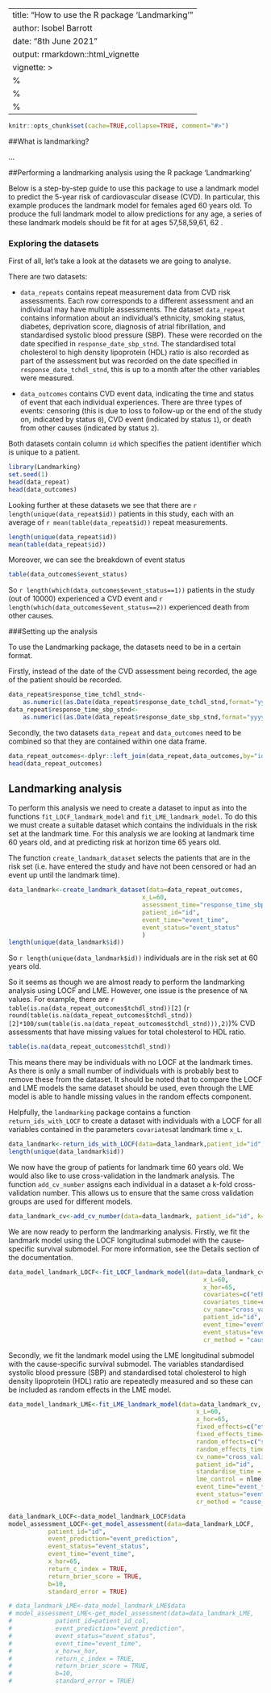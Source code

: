 
---
title: "How to use the R package 'Landmarking'"
author: Isobel Barrott
date: "8th June 2021"
output: rmarkdown::html_vignette
vignette: >
  %\VignetteIndexEntry{How to use the R package 'Landmarking'}
  %\VignetteEngine{knitr::rmarkdown}
  %\VignetteEncoding{UTF-8}
---


```r
knitr::opts_chunk$set(cache=TRUE,collapse=TRUE, comment="#>")
```
##What is landmarking?

...

##Performing a landmarking analysis using the R package 'Landmarking'

Below is a step-by-step guide to use this package to use a landmark model to predict the 5-year risk of cardiovascular disease (CVD). In particular, this example produces the landmark model for females aged 60 years old. To produce the full landmark model to allow predictions for any age, a series of these landmark models should be fit for at ages \dots57,58,59,61, 62 \dots.

### Exploring the datasets

First of all, let's take a look at the datasets we are going to analyse.

There are two datasets:

* `data_repeats` contains repeat measurement data from CVD risk assessments. Each row corresponds to a different assessment and an individual may have multiple assessments. The dataset `data_repeat` contains information about an individual's ethnicity, smoking status, diabetes, deprivation score, diagnosis of atrial fibrillation, and standardised systolic blood pressure (SBP). These were recorded on the date specified in `response_date_sbp_stnd`. The standardised total cholesterol to high density lipoprotein (HDL) ratio is also recorded as part of the assessment but was recorded on the date specified in `response_date_tchdl_stnd`, this is up to a month after the other variables were measured.

* `data_outcomes` contains CVD event data, indicating the time and status of event that each individual experiences. There are three types of events: censoring (this is due to loss to follow-up or the end of the study on, indicated by status `0`), CVD event (indicated by status `1`), or death from other causes (indicated by status `2`). 

Both datasets contain column `id` which specifies the patient identifier which is unique to a patient. 

```r
library(Landmarking)
set.seed(1)
head(data_repeat)
head(data_outcomes)

```

Looking further at these datasets we see that there are `r length(unique(data_repeat$id))` patients in this study, each with an average of `r mean(table(data_repeat$id))` repeat measurements.

```r
length(unique(data_repeat$id)) 
mean(table(data_repeat$id))
```

Moreover, we can see the breakdown of event status

```r
table(data_outcomes$event_status)
```

So `r length(which(data_outcomes$event_status==1))` patients in the study (out of 10000) experienced a CVD event and `r length(which(data_outcomes$event_status==2))` experienced death from other causes.


###Setting up the analysis

To use the Landmarking package, the datasets need to be in a certain format.

Firstly, instead of the date of the CVD assessment being recorded, the age of the patient should be recorded.

```r
data_repeat$response_time_tchdl_stnd<-
    as.numeric((as.Date(data_repeat$response_date_tchdl_stnd,format="yyyy-mm-dd")-as.Date(data_repeat$dob,format="yyyy-mm-dd"))/365.25)
data_repeat$response_time_sbp_stnd<-
    as.numeric((as.Date(data_repeat$response_date_sbp_stnd,format="yyyy-mm-dd")-as.Date(data_repeat$dob,format="yyyy-mm-dd"))/365.25)
```

Secondly, the two datasets `data_repeat` and `data_outcomes` need to be combined so that they are contained within one data frame.

```r
data_repeat_outcomes<-dplyr::left_join(data_repeat,data_outcomes,by="id")
head(data_repeat_outcomes)
```

## Landmarking analysis

To perform this analysis we need to create a dataset to input as into the functions `fit_LOCF_landmark_model` and `fit_LME_landmark_model`. To do this we must create a suitable dataset which contains the individuals in the risk set at the landmark time. For this analysis we are looking at landmark time 60 years old, and at predicting risk at horizon time 65 years old.

The function `create_landmark_dataset` selects the patients that are in the risk set (i.e. have entered the study and have not been censored or had an event up until the landmark time).

```r
data_landmark<-create_landmark_dataset(data=data_repeat_outcomes,
                                     x_L=60,
                                     assessment_time="response_time_sbp_stnd",
                                     patient_id="id",
                                     event_time="event_time",
                                     event_status="event_status"
                                     )
length(unique(data_landmark$id))
```
So `r length(unique(data_landmark$id))` individuals are in the risk set at 60 years old.


So it seems as though we are almost ready to perform the landmarking analysis using LOCF and LME. However, one issue is the presence of `NA` values. For example,
there are `r table(is.na(data_repeat_outcomes$tchdl_stnd))[2]` (`r round(table(is.na(data_repeat_outcomes$tchdl_stnd))[2]*100/sum(table(is.na(data_repeat_outcomes$tchdl_stnd))),2)`)% CVD assessments that have missing values for total cholesterol to HDL ratio.

```r
table(is.na(data_repeat_outcomes$tchdl_stnd))
```

  This means there may be individuals with no LOCF at the landmark times. As there is only a small number of individuals with  is probably best to remove these from the dataset. It should be noted that to compare the LOCF and LME models the same dataset should be used, even through the LME model is able to handle missing values in the random effects component.

Helpfully, the `landmarking` package contains a function `return_ids_with_LOCF` to create a dataset with individuals with a LOCF for all variables contained in the parameters `covariates`at landmark time `x_L`.

```r
data_landmark<-return_ids_with_LOCF(data=data_landmark,patient_id="id",covariates=c("ethnicity","smoking","diabetes","deprivation","atrial_fibrillation","sbp_stnd","tchdl_stnd"),covariates_time=c(rep("response_time_sbp_stnd",6),"response_time_tchdl_stnd"),x_L=60)
length(unique(data_landmark$id))
```

We now have the group of patients for landmark time 60 years old. We would also like to use cross-validation in the landmark analysis. The function `add_cv_number` assigns each individual in a dataset a k-fold cross-validation number. This allows us to ensure that the same cross validation groups are used for different models.

```r
data_landmark_cv<-add_cv_number(data=data_landmark, patient_id="id", k=10)
```
We are now ready to perform the landmarking analysis. Firstly, we fit the landmark model using the LOCF longitudinal submodel with the cause-specific survival submodel. For more information, see the Details section of the \code{fit_LOCF_landmark_model} documentation.

```r
data_model_landmark_LOCF<-fit_LOCF_landmark_model(data=data_landmark_cv,
                                                      x_L=60,
                                                      x_hor=65,
                                                      covariates=c("ethnicity","smoking","diabetes","deprivation","atrial_fibrillation","sbp_stnd","tchdl_stnd"),
                                                      covariates_time=c(rep("response_time_sbp_stnd",6),"response_time_tchdl_stnd"),
                                                      cv_name="cross_validation_number",
                                                      patient_id="id",
                                                      event_time="event_time",
                                                      event_status="event_status",
                                                      cr_method = "cause_specific")
```



Secondly, we fit the landmark model using the LME longitudinal submodel with the cause-specific survival submodel.  The variables standardised systolic blood pressure (SBP) and standardised total cholesterol to high density lipoprotein (HDL) ratio are repeatedly measured and so these can be included as random effects in the LME model.   

```r
data_model_landmark_LME<-fit_LME_landmark_model(data=data_landmark_cv,
                                                    x_L=60,
                                                    x_hor=65,
                                                    fixed_effects=c("ethnicity","smoking","diabetes","deprivation","atrial_fibrillation"),
                                                    fixed_effects_time="response_time_sbp_stnd",
                                                    random_effects=c("sbp_stnd","tchdl_stnd"),
                                                    random_effects_time=c("response_time_sbp_stnd","response_time_tchdl_stnd"),
                                                    cv_name="cross_validation_number",
                                                    patient_id="id",
                                                    standardise_time = TRUE,
                                                    lme_control = nlme::lmeControl(maxIter=100,msMaxIter=100),
                                                    event_time="event_time",
                                                    event_status="event_status",
                                                    cr_method = "cause_specific")
```

```r
data_landmark_LOCF<-data_model_landmark_LOCF$data
model_assessment_LOCF<-get_model_assessment(data=data_landmark_LOCF,
           patient_id="id",
           event_prediction="event_prediction",
           event_status="event_status",
           event_time="event_time",
           x_hor=65,
           return_c_index = TRUE,
           return_brier_score = TRUE,
           b=10,
           standard_error = TRUE)
```


```r
# data_landmark_LME<-data_model_landmark_LME$data
# model_assessment_LME<-get_model_assessment(data=data_landmark_LME,
#            patient_id=patient_id_col,
#            event_prediction="event_prediction",
#            event_status="event_status",
#            event_time="event_time",
#            x_hor=x_hor,
#            return_c_index = TRUE,
#            return_brier_score = TRUE,
#            b=10,
#            standard_error = TRUE)
```


